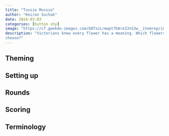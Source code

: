 ```yaml
---
title: "Tussie Mussie"
author: "Keiran Suchak"
date: 2024-03-03
categories: [button shy]
image: "https://cf.geekdo-images.com/bOTxzLrmwptfbAre3JnS3w__itemrep/img/sBUQLkxiXklwxqkw6YXMtPpDS94=/fit-in/246x300/filters:strip_icc()/pic5456717.png"
description: "Victorians knew every flower has a meaning. Which flowers will you
choose?"
---
```


## Theming

## Setting up

## Rounds

## Scoring

## Terminology


